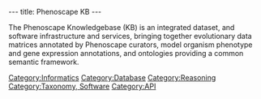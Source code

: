 ---
title: Phenoscape KB
---

The Phenoscape Knowledgebase (KB) is an integrated dataset, and software infrastructure and services, bringing together evolutionary data matrices annotated by Phenoscape curators, model organism phenotype and gene expression annotations, and ontologies providing a common semantic framework.

[[Category:Informatics]]
[[Category:Database]]
[[Category:Reasoning]]
[[Category:Taxonomy, Software]]
[[Category:API]]